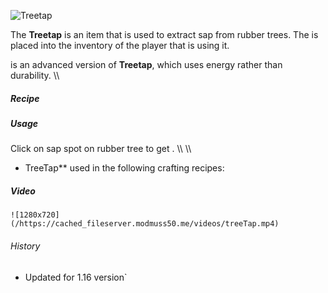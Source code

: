 ![Treetap](/mods/techreborn/treetap.png)


The **Treetap** is an item that is used to
extract sap from rubber trees. The
<Mcitem id="techreborn:sap"/> is placed into the
inventory of the player that is using it.

<Mcitem id="techreborn:electric_treetap"/> is an
advanced version of **Treetap**, which uses energy rather than
durability. \\\\

##### Recipe

<Recipe recipe=" input air minecraft:stick air input
minecraft:wood_planks minecraft:wood_planks minecraft:wood_planks input
minecraft:wood_planks air air output techreborn:treetap
"/>

##### Usage

Click on sap spot on rubber tree to get
<Mcitem id="techreborn:sap"/>. \\\\ \\\\

- TreeTap** used in the following crafting recipes:

<Recipe recipe=" input techreborn:treetap techreborn:red_cell_battery
input air input air output techreborn:electric_treetap
"/> <Recipe recipe=" input techreborn:treetap
techreborn:basic_machine_frame techreborn:treetap input
techreborn:treetap techreborn:electronic_circuit techreborn:treetap
input air output techreborn:extractor "/>
<Recipe recipe=" input techreborn:rubber_planks techreborn:treetap
techreborn:rubber_planks input techreborn:rubber_planks techreborn:drain
techreborn:rubber_planks input techreborn:rubber_planks
techreborn:rubber_trapdoor techreborn:rubber_planks output
techreborn:resin_basin "/>

##### Video

```
![1280x720](/https://cached_fileserver.modmuss50.me/videos/treeTap.mp4)
```
###### History

* Updated for 1.16 version`
